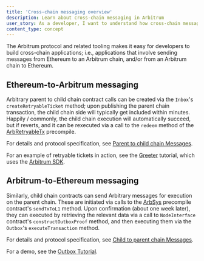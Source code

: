 ```yaml
---
title: 'Cross-chain messaging overview'
description: Learn about cross-chain messaging in Arbitrum
user_story: As a developer, I want to understand how cross-chain messaging works in Arbitrum.
content_type: concept
---
```


The Arbitrum protocol and related tooling makes it easy for developers to build cross-chain applications; i.e., applications that involve sending messages from Ethereum to an Arbitrum chain, and/or from an Arbitrum chain to Ethereum.

## Ethereum-to-Arbitrum messaging

Arbitrary parent to child chain contract calls can be created via the `Inbox`'s `createRetryableTicket` method; upon publishing the parent chain transaction, the child chain side will typically get included within minutes. Happily / commonly, the child chain execution will automatically succeed, but if reverts, and it can be rexecuted via a call to the `redeem` method of the [ArbRetryableTx](/build-decentralized-apps/precompiles/02-reference.mdx#arbretryabletx) precompile.

For details and protocol specification, see [Parent to child chain Messages](/how-arbitrum-works/10-l1-to-l2-messaging.mdx).

For an example of retryable tickets in action, see the [Greeter](https://github.com/OffchainLabs/arbitrum-tutorials/tree/master/packages/greeter) tutorial, which uses the [Arbitrum SDK](../sdk/1-introduction.mdx).

## Arbitrum-to-Ethereum messaging

Similarly, child chain contracts can send Arbitrary messages for execution on the parent chain. These are initiated via calls to the [ArbSys](/build-decentralized-apps/precompiles/02-reference.mdx#arbsys) precompile contract's `sendTxToL1` method. Upon confirmation (about one week later), they can executed by retrieving the relevant data via a call to `NodeInterface` contract's `constructOutboxProof` method, and then executing them via the `Outbox`'s `executeTransaction` method.

For details and protocol specification, see [Child to parent chain Messages](/how-arbitrum-works/11-l2-to-l1-messaging.mdx).

For a demo, see the [Outbox Tutorial](https://github.com/OffchainLabs/arbitrum-tutorials/tree/master/packages/outbox-execute).

